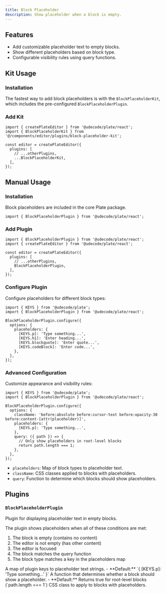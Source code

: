 ```yaml
---
title: Block Placeholder
description: Show placeholder when a block is empty.
---
```


<ComponentPreview name="block-placeholder-demo" />

<PackageInfo>

## Features

- Add customizable placeholder text to empty blocks.
- Show different placeholders based on block type.
- Configurable visibility rules using query functions.

</PackageInfo>

## Kit Usage

<Steps>

### Installation

The fastest way to add block placeholders is with the `BlockPlaceholderKit`, which includes the pre-configured `BlockPlaceholderPlugin`.

<ComponentSource name="block-placeholder-kit" />

### Add Kit

```tsx
import { createPlateEditor } from '@udecode/plate/react';
import { BlockPlaceholderKit } from '@/components/editor/plugins/block-placeholder-kit';

const editor = createPlateEditor({
  plugins: [
    // ...otherPlugins,
    ...BlockPlaceholderKit,
  ],
});
```

</Steps>

## Manual Usage

<Steps>

### Installation

Block placeholders are included in the core Plate package.

```tsx
import { BlockPlaceholderPlugin } from '@udecode/plate/react';
```

### Add Plugin

```tsx
import { BlockPlaceholderPlugin } from '@udecode/plate/react';
import { createPlateEditor } from '@udecode/plate/react';

const editor = createPlateEditor({
  plugins: [
    // ...otherPlugins,
    BlockPlaceholderPlugin,
  ],
});
```

### Configure Plugin

Configure placeholders for different block types:

```tsx
import { KEYS } from '@udecode/plate';
import { BlockPlaceholderPlugin } from '@udecode/plate/react';

BlockPlaceholderPlugin.configure({
  options: {
    placeholders: {
      [KEYS.p]: 'Type something...',
      [KEYS.h1]: 'Enter heading...',
      [KEYS.blockquote]: 'Enter quote...',
      [KEYS.codeBlock]: 'Enter code...',
    },
  },
});
```

### Advanced Configuration

Customize appearance and visibility rules:

```tsx
import { KEYS } from '@udecode/plate';
import { BlockPlaceholderPlugin } from '@udecode/plate/react';

BlockPlaceholderPlugin.configure({
  options: {
    className: 'before:absolute before:cursor-text before:opacity-30 before:content-[attr(placeholder)]',
    placeholders: {
      [KEYS.p]: 'Type something...',
    },
    query: ({ path }) => {
      // Only show placeholders in root-level blocks
      return path.length === 1;
    },
  },
});
```

- `placeholders`: Map of block types to placeholder text.
- `className`: CSS classes applied to blocks with placeholders.
- `query`: Function to determine which blocks should show placeholders.

</Steps>

## Plugins

### `BlockPlaceholderPlugin`

Plugin for displaying placeholder text in empty blocks.

The plugin shows placeholders when all of these conditions are met:

1. The block is empty (contains no content)
2. The editor is not empty (has other content)
3. The editor is focused
4. The block matches the query function
5. The block type matches a key in the placeholders map

<API name="BlockPlaceholderPlugin">
<APIOptions>
  <APIItem name="placeholders" type="Record<string, string>">
    A map of plugin keys to placeholder text strings.
    - **Default:** `{ [KEYS.p]: 'Type something...' }`
  </APIItem>
  <APIItem name="query" type="(context: PlatePluginContext & { node: TElement; path: Path }) => boolean">
    A function that determines whether a block should show a placeholder.
    - **Default:** Returns true for root-level blocks (`path.length === 1`)
  </APIItem>
  <APIItem name="className" type="string" optional>
    CSS class to apply to blocks with placeholders.
  </APIItem>
</APIOptions>
</API>
